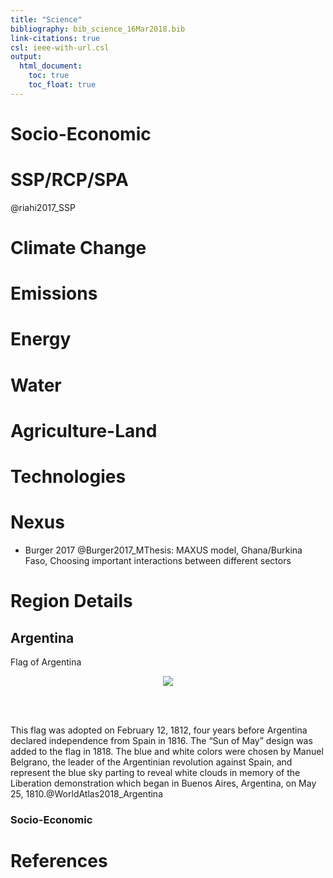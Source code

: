 ```yaml
---
title: "Science"
bibliography: bib_science_16Mar2018.bib
link-citations: true
csl: ieee-with-url.csl
output:
  html_document:
    toc: true  
    toc_float: true 
---
```


# Socio-Economic

# SSP/RCP/SPA

@riahi2017_SSP

# Climate Change

# Emissions

# Energy

# Water

# Agriculture-Land

# Technologies

# Nexus

- Burger 2017 @Burger2017_MThesis: MAXUS model, Ghana/Burkina Faso, Choosing important interactions between different sectors 

# Region Details

## Argentina

<p id="figcap"> Flag of Argentina</p>
<center>
<div id="fig">
![](figures\science\f_ARflag.jpg)
</div>
</center>

<br><br>

This flag was adopted on February 12, 1812, four years before Argentina declared independence from Spain in 1816. The "Sun of May" design was added to the flag in 1818. The blue and white colors were chosen by Manuel Belgrano, the leader of the Argentinian revolution against Spain, and represent the blue sky parting to reveal white clouds in memory of the Liberation demonstration which began in Buenos Aires, Argentina, on May 25, 1810.@WorldAtlas2018_Argentina

### Socio-Economic

# References